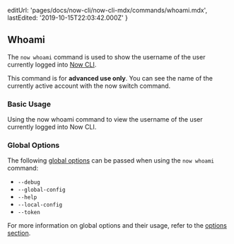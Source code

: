 
  editUrl: 'pages/docs/now-cli/now-cli-mdx/commands/whoami.mdx',
  lastEdited: '2019-10-15T22:03:42.000Z'
}

## Whoami

The `now whoami` command is used to show the username of the user currently logged into [Now CLI](/download).

<Note type="warning">
  This command is for <b>advanced use only</b>. You can see the name of the
  currently active account with the <InlineCode>now switch</InlineCode> command.
</Note>

### Basic Usage

<Snippet dark text="now whoami" />
<Caption>Using the <InlineCode>now whoami</InlineCode> command to view the username of the user currently logged into Now CLI.</Caption>

### Global Options

The following [global options](#options) can be passed when using the `now whoami` command:

- `--debug`
- `--global-config`
- `--help`
- `--local-config`
- `--token`

For more information on global options and their usage, refer to the [options section](#options).
